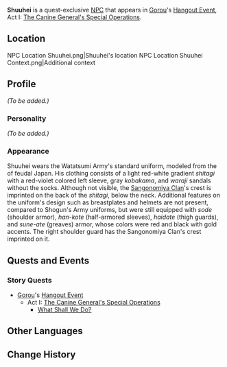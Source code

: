 {{Meta
<!-- REMOVE THIS TEMPLATE AFTER ADDING MISSING INFO -->
|missing_NPC_profile  = yes
}}
{{Character Infobox
|type             = Quest NPC
|image            = NPC Shuuhei.png
|region           = Inazuma
|affiliation      = Watatsumi Army
|title            = Sangonomiya Samurai
}}
'''Shuuhei''' is a quest-exclusive [[NPC]] that appears in [[Gorou]]'s [[Hangout Event]], Act I: [[The Canine General's Special Operations]].

==Location==
<gallery hideaddbutton="true" captionalign="center">
NPC Location Shuuhei.png|Shuuhei's location
NPC Location Shuuhei Context.png|Additional context
</gallery>

==Profile==
<!-- detailed story/lore information goes here -->
''(To be added.)''

===Personality===
''(To be added.)''

===Appearance===
Shuuhei wears the Watatsumi Army's standard uniform, modeled from the {{Lang|''ashigaru''|ja=足軽}} of feudal Japan. His clothing consists of a light red-white gradient ''shitagi'' with a red-violet colored left sleeve, gray ''kobakama'', and ''waraji'' sandals without the socks. Although not visible, the [[Sangonomiya Clan]]'s crest is imprinted on the back of the ''shitagi'', below the neck. Additional features on the uniform's design such as breastplates and helmets are not present, compared to Shogun's Army uniforms, but were still equipped with ''sode'' (shoulder armor), ''han-kote'' (half-armored sleeves), ''haidate'' (thigh guards), and ''sune-ate'' (greaves) armor, whose colors were red and black with gold accents. The right shoulder guard has the Sangonomiya Clan's crest imprinted on it.

==Quests and Events==
===Story Quests===
* [[Gorou]]'s [[Hangout Event]]
** Act I: [[The Canine General's Special Operations]]
*** [[What Shall We Do?]]

==Other Languages==
{{Other Languages|default_hidden = 1
|en      = Shuuhei
|zhs     = 周平
|zhs_rm  = Zhōupíng
|zht     = 周平
|zht_rm  = Zhōupíng
|ja      = 周平
|ja_rm   = Shuuhei
|ko      = 슈헤이
|ko_rm   = Syuhei
|es      = Shuuhei
|fr      = Shuuhei
|ru      = Сюхэй
|th      = Shuuhei
|vi      = Shuuhei
|de      = Shuuhei
|id      = Shuuhei
|pt      = Shuuhei
}}

==Change History==
{{Change History|2.3}}
<!--
==References==
{{Reflist}}-->